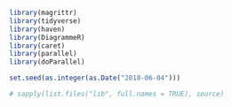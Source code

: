 ```r
library(magrittr)
library(tidyverse)
library(haven)
library(DiagrammeR)
library(caret)
library(parallel)
library(doParallel)

set.seed(as.integer(as.Date("2018-06-04")))

# sapply(list.files("lib", full.names = TRUE), source)
```

